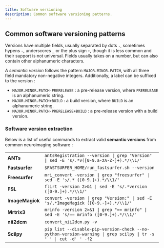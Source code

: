 ```yaml
---
title: Software versioning
description: Common software versioning patterns.
---
```


## Common software versioning patterns

Versions have multiple fields, usually separated by dots `.`, sometimes hypens `-`, underscores `_` or the plus sign `+`,
though it is less common and their support is not universal. Fields usually takes on a number, but can also contain other
alphanumeric characters.

A *semantic version* follows the pattern `MAJOR.MINOR.PATCH`, with all three field mandatory non-negative integers.
Additionally, a label can be suffixed to the version :

- `MAJOR.MINOR.PATCH-PRERELEASE` : a pre-release version, where `PRERELEASE` is an alphanumeric string.
- `MAJOR.MINOR.PATCH+BUILD` : a build version, where `BUILD` is an alphanumeric string.
- `MAJOR.MINOR.PATCH-PRERELEASE+BUILD` : a pre-release version with a build version.

### Software version extraction

Below is a list of useful commands to extract valid **semantic versions** from common neuroimaging software :

|||
| - | - |
| **ANTs**        | `antsRegistration --version \| grep "Version" \| sed -E 's/.*v([0-9.a-zA-Z-]+).*/\\1/'`                         |
| **Fastsurfer**  | `$FASTSURFER_HOME/run_fastsurfer.sh --version`                                                                  |
| **Freesurfer**  | `mri_convert -version \| grep "freesurfer" \| sed -E 's/.* ([0-9.]+).*/\\1/'`                                   |
| **FSL**         | `flirt -version 2>&1 \| sed -E 's/.*version ([0-9.]+).*/\\1/'`                                                  |
| **ImageMagick** | `convert -version \| grep "Version:" \| sed -E 's/.*ImageMagick ([0-9.-]+).*/\\1/'`                             |
| **Mrtrix3**     | `mrinfo -version 2>&1 \| grep "== mrinfo" \| sed -E 's/== mrinfo ([0-9.]+).*/\\1/'`                             |
| **nii2dcm**     | `convert_nii2dcm.py -v`                                                                                         |
| **Scilpy**      | `pip list --disable-pip-version-check --no-python-version-warning \| grep scilpy \| tr -s ' ' \| cut -d' ' -f2` |